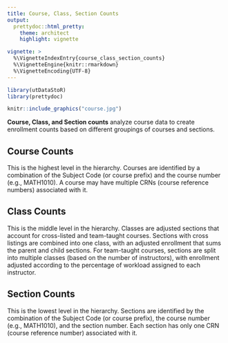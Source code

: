 ```yaml
---
title: Course, Class, Section Counts
output: 
  prettydoc::html_pretty:
    theme: architect
    highlight: vignette

vignette: >
  %\VignetteIndexEntry{course_class_section_counts}
  %\VignetteEngine{knitr::rmarkdown}
  %\VignetteEncoding{UTF-8}
---
```


```r
library(utDataStoR)
library(prettydoc)
```

```r
knitr::include_graphics("course.jpg")
```

**Course, Class, and Section counts** analyze course data to create enrollment counts based on different groupings of courses and sections.

## Course Counts
This is the highest level in the hierarchy. Courses are identified by a combination of the Subject Code (or course prefix) and the course number (e.g., MATH1010). A course may have multiple CRNs (course reference numbers) associated with it.

## Class Counts
This is the middle level in the hierarchy. Classes are adjusted sections that account for cross-listed and team-taught courses. Sections with cross listings are combined into one class, with an adjusted enrollment that sums the parent and child sections. For team-taught courses, sections are split into multiple classes (based on the number of instructors), with enrollment adjusted according to the percentage of workload assigned to each instructor.

## Section Counts
This is the lowest level in the hierarchy. Sections are identified by the combination of the Subject Code (or course prefix), the course number (e.g., MATH1010), and the section number. Each section has only one CRN (course reference number) associated with it.
